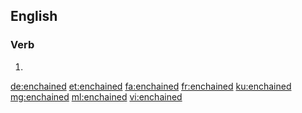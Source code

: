 ==English==

===Verb===
{{head|en|verb form}}

# {{en-past of|enchain}}

[[de:enchained]]
[[et:enchained]]
[[fa:enchained]]
[[fr:enchained]]
[[ku:enchained]]
[[mg:enchained]]
[[ml:enchained]]
[[vi:enchained]]
